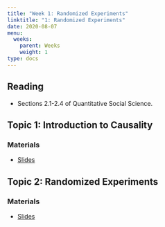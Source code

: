 ```yaml
---
title: "Week 1: Randomized Experiments"
linktitle: "1: Randomized Experiments"
date: 2020-08-07
menu:
  weeks:
    parent: Weeks
    weight: 1
type: docs
---
```


## Reading

- Sections 2.1-2.4 of Quantitative Social Science.

## Topic 1: Introduction to Causality



### Materials

- [Slides](/slides/02-causality/01-potential-outcomes.pdf)

## Topic 2: Randomized Experiments


### Materials

- [Slides](/slides/02-causality/02-rand-exp.pdf)
